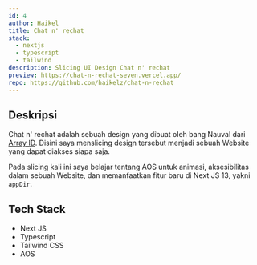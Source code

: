 ```yaml
---
id: 4
author: Haikel
title: Chat n' rechat
stack:
  - nextjs
  - typescript
  - tailwind
description: Slicing UI Design Chat n' rechat
preview: https://chat-n-rechat-seven.vercel.app/
repo: https://github.com/haikelz/chat-n-rechat
---
```


<LightboxImage
  src="https://ik.imagekit.io/haikelz/works/chat-n-rechat.png?ik-sdk-version=javascript-1.4.3&updatedAt=1675523206801"
  alt="Chat n' rechat"
/>

## Deskripsi

Chat n' rechat adalah sebuah design yang dibuat oleh bang Nauval dari [Array ID](https://www.youtube.com/@arrayid). Disini saya menslicing design tersebut menjadi sebuah Website yang dapat diakses siapa saja.

Pada slicing kali ini saya belajar tentang AOS untuk animasi, aksesibilitas dalam sebuah Website, dan memanfaatkan fitur baru di Next JS 13, yakni `appDir`.

## Tech Stack

- Next JS
- Typescript
- Tailwind CSS
- AOS
